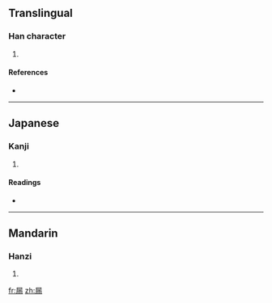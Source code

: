 ==Translingual==

===Han character===
{{Han char|rn=44|rad=尸|as=08|sn=11|four=|canj=尸一中月 (SMLB)}}

# {{defn|Han|sort=尸08}}

====References====
* {{Han ref|kx=0302.220|dkj=07731|dj=0600.010|hdz=20977.030|uh=5C5A|ud=23642}}

----

==Japanese==

===Kanji===
{{ja-kanji|grade=|rs=尸08}}

# {{defn|Japanese}}

====Readings====
* {{ja-readings|on=[[ろう]] (rō), [[る]] (ru)|kun=[[もる]] (moru)}}

----

==Mandarin==

===Hanzi===
{{cmn-hanzi|pin=[[lòu]] ([[lou4]])|wg=lou<sup>4</sup>}}

# {{defn|Mandarin}}

[[fr:屚]]
[[zh:屚]]